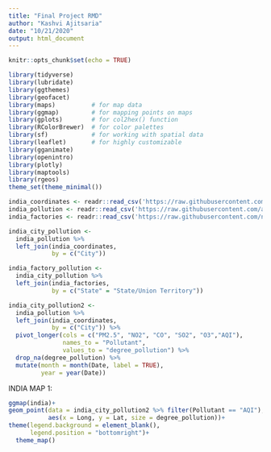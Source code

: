 ```yaml
---
title: "Final Project RMD"
author: "Kashvi Ajitsaria"
date: "10/21/2020"
output: html_document
---
```


```r
knitr::opts_chunk$set(echo = TRUE)
```

```r
library(tidyverse)
library(lubridate)     
library(ggthemes)      
library(geofacet)     
library(maps)          # for map data
library(ggmap)         # for mapping points on maps
library(gplots)        # for col2hex() function
library(RColorBrewer)  # for color palettes
library(sf)            # for working with spatial data
library(leaflet)       # for highly customizable
library(gganimate)
library(openintro)
library(plotly)
library(maptools)
library(rgeos)
theme_set(theme_minimal())
```

```r
india_coordinates <- readr::read_csv('https://raw.githubusercontent.com/ayushi98/DS-project/main/Indian%20Cities%20Database.csv') #For Indian Cities' Latitude and Longitude
india_pollution <- readr::read_csv('https://raw.githubusercontent.com/ayushi98/DS-project/main/city_day.csv') #For Indian Cities' Pollution Levels
india_factories <- readr::read_csv('https://raw.githubusercontent.com/nicolehiggins/Pollution_Project/main/india_factory_data.csv') #For Indian Factories Data
```

```r
india_city_pollution <-
  india_pollution %>% 
  left_join(india_coordinates,
            by = c("City")) 

india_factory_pollution <-
  india_city_pollution %>% 
  left_join(india_factories,
            by = c("State" = "State/Union Territory"))

india_city_pollution2 <-
  india_pollution %>% 
  left_join(india_coordinates,
            by = c("City")) %>% 
  pivot_longer(cols = c("PM2.5", "NO2", "CO", "SO2", "O3","AQI"),
               names_to = "Pollutant",
               values_to = "degree_pollution") %>% 
  drop_na(degree_pollution) %>% 
  mutate(month = month(Date, label = TRUE),
         year = year(Date)) 
```

INDIA MAP 1:

```r
ggmap(india)+
geom_point(data = india_city_pollution2 %>% filter(Pollutant == "AQI"),
           aes(x = Long, y = Lat, size = degree_pollution))+
theme(legend.background = element_blank(),
      legend.position = "bottomright")+
  theme_map()
```